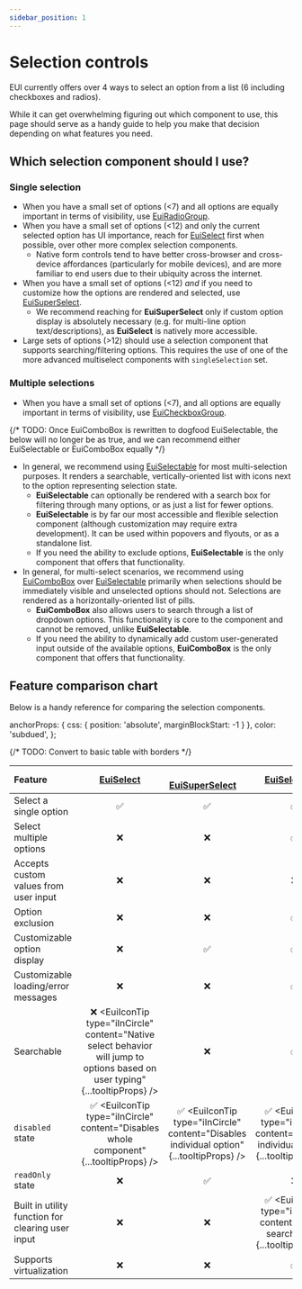 ```yaml
---
sidebar_position: 1
---
```


# Selection controls


EUI currently offers over 4 ways to select an option from a list (6 including checkboxes and radios).

While it can get overwhelming figuring out which component to use, this page should serve as a handy guide to help you make that decision depending on what features you need.

## Which selection component should I use?

### Single selection

- When you have a small set of options (\<7) and all options are equally important in terms of visibility, use [EuiRadioGroup](./checkboxes-and-radios/index.mdx#radio-group).
- When you have a small set of options (\<12) and only the current selected option has UI importance, reach for [EuiSelect](./select.mdx) first when possible, over other more complex selection components.
    - Native form controls tend to have better cross-browser and cross-device affordances (particularly for mobile devices), and are more familiar to end users due to their ubiquity across the internet.
- When you have a small set of options (\<12) _and_ if you need to customize how the options are rendered and selected, use [EuiSuperSelect](./super-select.mdx).
    - We recommend reaching for **EuiSuperSelect** only if custom option display is absolutely necessary (e.g. for multi-line option text/descriptions), as **EuiSelect** is natively more accessible.
- Large sets of options (\>12) should use a selection component that supports searching/filtering options. This requires the use of one of the more advanced multiselect components with `singleSelection` set.

### Multiple selections

- When you have a small set of options (\<7), and all options are equally important in terms of visibility, use [EuiCheckboxGroup](./checkboxes-and-radios/index.mdx#checkbox-group).

{/* TODO: Once EuiComboBox is rewritten to dogfood EuiSelectable, the below will no longer be as true, and we can recommend either EuiSelectable or EuiComboBox equally */}

- In general, we recommend using [EuiSelectable](./selectable.mdx) for most multi-selection purposes. It renders a searchable, vertically-oriented list with icons next to the option representing selection state.
    - **EuiSelectable** can optionally be rendered with a search box for filtering through many options, or as just a list for fewer options.
    - **EuiSelectable** is by far our most accessible and flexible selection component (although customization may require extra development). It can be used within popovers and flyouts, or as a standalone list.
    - If you need the ability to exclude options, **EuiSelectable** is the only component that offers that functionality.
- In general, for multi-select scenarios, we recommend using [EuiComboBox](./combo-box.mdx) over [EuiSelectable](./selectable.mdx) primarily when selections should be immediately visible and unselected options should not. Selections are rendered as a horizontally-oriented list of pills.
    - **EuiComboBox** also allows users to search through a list of dropdown options. This functionality is core to the component and cannot be removed, unlike **EuiSelectable**.
    - If you need the ability to dynamically add custom user-generated input outside of the available options, **EuiComboBox** is the only component that offers that functionality.

## Feature comparison chart

Below is a handy reference for comparing the selection components.

  anchorProps: { css: { position: 'absolute', marginBlockStart: -1 } },
  color: 'subdued',
};

{/* TODO: Convert to basic table with borders */}

| Feature | &emsp;[EuiSelect](./select.mdx)&emsp; | &emsp;[EuiSuperSelect](./super-select.mdx)&emsp; | &emsp;[EuiSelectable](./selectable.mdx)&emsp; | &emsp;[EuiComboBox](./combo-box.mdx)&emsp; |
|:---|:---:|:---:|:---:|:---:|
| Select a single option | ✅ | ✅ | ✅ | ✅ |
| Select multiple options | ❌ | ❌ | ✅ | ✅ |
| Accepts custom values from user input | ❌ | ❌ | ❌ | ✅ |
| Option exclusion | ❌ | ❌ | ✅ | ❌ |
| Customizable option display | ❌ | ✅ | ✅ | ✅ |
| Customizable loading/error messages | ❌ | ❌ | ✅ | ❌ |
| Searchable | ❌ <EuiIconTip type="iInCircle" content="Native select behavior will jump to options based on user typing" {...tooltipProps} /> | ❌ | ✅ | ✅ |
| `disabled` state | ✅ <EuiIconTip type="iInCircle" content="Disables whole component" {...tooltipProps} /> | ✅ <EuiIconTip type="iInCircle" content="Disables individual option" {...tooltipProps} /> | ✅ <EuiIconTip type="iInCircle" content="Disables individual option" {...tooltipProps} /> | ✅ <EuiIconTip type="iInCircle" content="Disables whole component" {...tooltipProps} /> |
| `readOnly` state | ❌ | ✅ | ❌ | ❌ |
| Built in utility function for clearing user input | ❌ | ❌ | ✅ <EuiIconTip type="iInCircle" content="Clears search input" {...tooltipProps} /> | ✅ <EuiIconTip type="iInCircle" content="Clears all selections" {...tooltipProps} /> |
| Supports virtualization | ❌ | ❌ | ✅ | ✅ |
